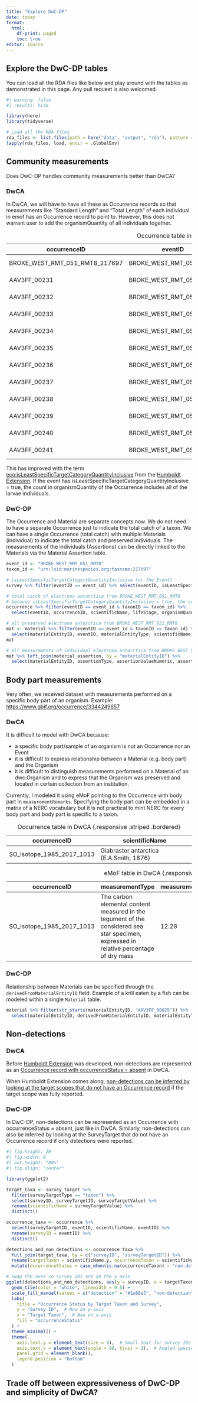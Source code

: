```yaml
---
title: "Explore DwC-DP"
date: today
format: 
  html: 
    df-print: paged
    toc: true
editor: source
---
```


## Explore the DwC-DP tables

You can load all the RDA files like below and play around with the tables as demonstrated in this page. Any pull request is also welcomed.

```r
#| warning: false
#| results: hide

library(here)
library(tidyverse)

# Load all the RDA files
rda_files <- list.files(path = here("data", "output", "rda"), pattern = "\\.rda$", full.names = TRUE)
lapply(rda_files, load, envir = .GlobalEnv)
```

## Community measurements 

Does DwC-DP handles community measurements better than DwCA?

### DwCA

In DwCA, we will have to have all these as Occurrence records so that measurements like "Standard Length" and "Total Length" of each individual in emof has an Occurrence record to point to. However, this does not warrant user to add the organismQuantity of all individuals together.

occurrenceID | eventID | scientificName | lifeStage | organismQuantity | organismQuantityType
---|---|---|---|---|---
BROKE_WEST_RMT_051_RMT8_217697 | BROKE_WEST_RMT_051_RMT8 | Electrona antarctica |  | 28 | individuals
AAV3FF_00231 | BROKE_WEST_RMT_051_RMT8 | Electrona antarctica | larvae | 1 | individual
AAV3FF_00232 | BROKE_WEST_RMT_051_RMT8 | Electrona antarctica | larvae | 1 | individual
AAV3FF_00233 | BROKE_WEST_RMT_051_RMT8 | Electrona antarctica | larvae | 1 | individual
AAV3FF_00234 | BROKE_WEST_RMT_051_RMT8 | Electrona antarctica | larvae | 1 | individual
AAV3FF_00235 | BROKE_WEST_RMT_051_RMT8 | Electrona antarctica | larvae | 1 | individual
AAV3FF_00236 | BROKE_WEST_RMT_051_RMT8 | Electrona antarctica | larvae | 1 | individual
AAV3FF_00237 | BROKE_WEST_RMT_051_RMT8 | Electrona antarctica | larvae | 1 | individual
AAV3FF_00238 | BROKE_WEST_RMT_051_RMT8 | Electrona antarctica | larvae | 1 | individual
AAV3FF_00239 | BROKE_WEST_RMT_051_RMT8 | Electrona antarctica | larvae | 1 | individual
AAV3FF_00240 | BROKE_WEST_RMT_051_RMT8 | Electrona antarctica | larvae | 1 | individual
AAV3FF_00241 | BROKE_WEST_RMT_051_RMT8 | Electrona antarctica | larvae | 1 | individual

: Occurrence table in DwCA {.responsive .striped .bordered}

This has improved with the term [eco:isLeastSpecificTargetCategoryQuantityInclusive](http://rs.tdwg.org/dwc/doc/inclusive/) from the [Humboldt Extension](https://eco.tdwg.org/). If the event has isLeastSpecificTargetCategoryQuantityInclusive = true, the count in organismQuantity of the Occurrence includes all of the larvae individuals.

### DwC-DP

The Occurrence and Material are separate concepts now. We do not need to have a separate Occurrence just to indicate the total catch of a taxon. We can have a single Occurrence (total catch) with multiple Materials (individual) to indicate the total catch and preserved individuals. The measurements of the individuals (Assertions) can be directly linked to the Materials via the Material Assertion table.

```r
event_id <- "BROKE_WEST_RMT_051_RMT8"
taxon_id <- "urn:lsid:marinespecies.org:taxname:217697"

# isLeastSpecificTargetCategoryQuantityInclusive for the Event?
survey %>% filter(eventID == event_id) %>% select(eventID, isLeastSpecificTargetCategoryQuantityInclusive)

# total catch of electrona antarctica from BROKE_WEST_RMT_051_RMT8
# because isLeastSpecificTargetCategoryQuantityInclusive = true, the count in organismQuantity of occurrenceID BROKE_WEST_RMT_051_RMT8_217697 includes the larvae from BROKE_WEST_RMT_051_RMT8_217697_Larvae
occurrence %>% filter(eventID == event_id & taxonID == taxon_id) %>% 
  select(eventID, occurrenceID, scientificName, lifeStage, organismQuantity, organismQuantityType)

# all preserved electrona antarctica from BROKE_WEST_RMT_051_RMT8
mat <- material %>% filter(eventID == event_id & taxonID == taxon_id) %>% 
  select(materialEntityID, eventID, materialEntityType, scientificName, preparations)
mat

# all measurements of individual electrona antarctica from BROKE_WEST_RMT_051_RMT8
mat %>% left_join(material_assertion, by = "materialEntityID") %>% 
  select(materialEntityID, assertionType, assertionValueNumeric, assertionValue, assertionUnit)
```

## Body part measurements

Very often, we received dataset with measurements performed on a specific body part of an organism. Example: <https://www.gbif.org/occurrence/3344249657> 

### DwCA

It is difficult to model with DwCA because:

- a specific body part/sample of an organism is not an Occurrence nor an Event
- it is difficult to express relationship between a Material (e.g. body part) and the Organism
- it is difficult to distinguish measurements performed on a Material of an dwc:Organism and to express that the Organism was preserved and located in certain collection from an institution.

Currently, I modeled it using eMoF pointing to the Occurrence with body part in `measurementRemarks`. Specifying the body part can be embedded in a matrix of a NERC vocabulary but it is not practical to mint NERC for every body part and body part is specific to a taxon. 

| occurrenceID              | scientificName                          |
|---------------------------|-----------------------------------------|
| SO_Isotope_1985_2017_1013 | Glabraster antarctica (E.A.Smith, 1876) |

: Occurrence table in DwCA {.responsive .striped .bordered}


| occurrenceID | measurementType | measurementValue | measurementUnit | measurementRemarks |
|---------------|---------------|---------------|---------------|---------------|
| SO_Isotope_1985_2017_1013 | The carbon elemental content measured in the tegument of the considered sea star specimen, expressed in relative percentage of dry mass | 12.28 | relative percentage of dry mass | tegument |

: eMoF table in DwCA {.responsive .striped .bordered}

### DwC-DP

Relationship between Materials can be specified through the `derivedFromMaterialEntityID` field. Example of a krill eaten by a fish can be modeled within a single `Material` table.

```r
material %>% filter(str_starts(materialEntityID, "AAV3FF_00025")) %>% 
  select(materialEntityID, derivedFromMaterialEntityID, materialEntityType, scientificName, materialEntityRemarks)
```

## Non-detections 

### DwCA

Before [Humboldt Extension](https://eco.tdwg.org/) was developed, non-detections are represented as an [Occurrence record with occurrenceStatus = absent](https://www.gbif.org/occurrence/search?occurrence_status=absent) in DwCA.

When Humboldt Extension comes along, [non-detections can be inferred by looking at the target scopes that do not have an Occurrence record](https://raw.githack.com/biodiversity-aq/humboldt-for-eco-survey-data/main/src/mapping.html) if the target scope was fully reported.

### DwC-DP

In DwC-DP, non-detections can be represented as an Occurrence with occurrenceStatus = absent, just like in DwCA. Similarly, non-detections can also be inferred by looking at the SurveyTarget that do not have an Occurrence record if only detections were reported.

```r
#| fig.height: 20
#| fig.width: 8
#| out.height: "80%"
#| fig.align: "center"

library(ggplot2)

target_taxa <- survey_target %>% 
  filter(surveyTargetType == "taxon") %>%
  select(surveyID, surveyTargetID, surveyTargetValue) %>%
  rename(scientificName = surveyTargetValue) %>%
  distinct()

occurrence_taxa <- occurrence %>% 
  select(surveyTargetID, eventID, scientificName, eventID) %>%
  rename(surveyID = eventID) %>%
  distinct()

detections_and_non_detections <- occurrence_taxa %>% 
  full_join(target_taxa, by = c("surveyID", "surveyTargetID")) %>%
  rename(targetTaxon = scientificName.y, occurrenceTaxon = scientificName.x) %>%
  mutate(occurrenceStatus = case_when(is.na(occurrenceTaxon) ~ "non-detection", TRUE ~ "detection"))

# Swap the axes so survey IDs are on the y-axis
ggplot(detections_and_non_detections, aes(y = surveyID, x = targetTaxon, fill = occurrenceStatus)) +
  geom_tile(color = "white", linewidth = 0.5) +
  scale_fill_manual(values = c("detection" = "#1e88e5", "non-detection" = "#ffcdd2")) +
  labs(
    title = "Occurrence Status by Target Taxon and Survey",
    y = "Survey ID",  # Now on y-axis
    x = "Target Taxon",  # Now on x-axis
    fill = "occurrenceStatus"
  ) +
  theme_minimal() +
  theme(
    axis.text.y = element_text(size = 8),  # Small text for survey IDs
    axis.text.x = element_text(angle = 90, hjust = 1),  # Angled species names
    panel.grid = element_blank(),
    legend.position = "bottom"
  )
```


## Trade off between expressiveness of DwC-DP and simplicity of DwCA?

